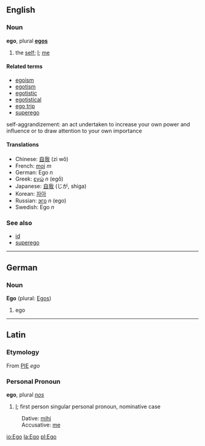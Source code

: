 ==English==
===Noun===
'''ego''', plural '''[[egos]]'''

# the [[self]]; [[I]]; [[me]]

====Related terms====
*[[egoism]]
*[[egotism]]
*[[egotistic]]
*[[egotistical]]
*[[ego trip]]
*[[superego]]
self-aggrandizement: an act undertaken to increase your own power and influence or to draw attention to your own importance

====Translations====
*Chinese: [[自我]] (zì wǒ)
*French: [[moi]] ''m''
*German: Ego ''n''
*Greek: [[εγώ]] ''n'' (egṓ)
*Japanese: [[自我]] (じが, shiga)
*Korean: [[자아]]
*Russian: [[эго]] ''n'' (ego)
*Swedish: Ego ''n''

===See also===
*[[id]]
*[[superego]]

----

==German==
===Noun===
'''Ego''' (plural: [[Egos]])

# ego

----

==Latin==
===Etymology===
From [[PIE]] ''ego''

===Personal Pronoun===
'''ego''', plural ''[[nos]]''

# [[I]]; first person singular personal pronoun, nominative case

:Dative: [[mihi]]
:Accusative: [[me]]

[[io:Ego]]
[[la:Ego]]
[[pl:Ego]]